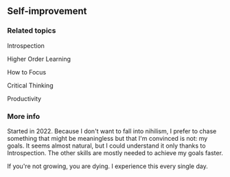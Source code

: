 ## Self-improvement
### Related topics

Introspection

Higher Order Learning

How to Focus

Critical Thinking

Productivity


### More info

Started in 2022.
Because I don't want to fall into nihilism, I prefer to chase something that might be meaningless but that I'm convinced is not: my goals. It seems almost natural, but I could understand it only thanks to Introspection. The other skills are mostly needed to achieve my goals faster.

If you're not growing, you are dying. I experience this every single day. 